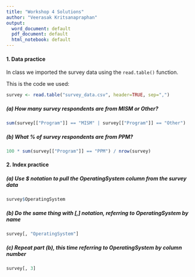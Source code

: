```yaml
---
title: "Workshop 4 Solutions"
author: "Veerasak Kritsanapraphan"
output:
  word_document: default
  pdf_document: default
  html_notebook: default
---
```


#### 1. Data practice

In class we imported the survey data using the `read.table()` function. 

This is the code we used:

```r
survey <- read.table("survey_data.csv", header=TRUE, sep=",") 
```

##### (a) How many survey respondents are from MISM or Other?

```r
sum(survey[["Program"]] == "MISM" | survey[["Program"]] == "Other")
```

##### (b) What % of survey respondents are from PPM?

```r
100 * sum(survey[["Program"]] == "PPM") / nrow(survey)
```

#### 2. Index practice

##### (a) Use $ notation to pull the OperatingSystem column from the survey data

```r
survey$OperatingSystem
```

##### (b) Do the same thing with [,] notation, referring to OperatingSystem by name

```r
survey[, "OperatingSystem"]
```

##### (c) Repeat part (b), this time referring to OperatingSystem by column number

```r
survey[, 3]
```



